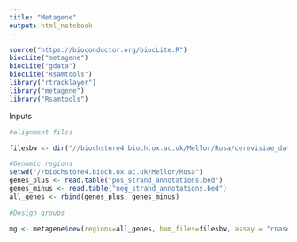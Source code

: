 ```yaml
---
title: "Metagene"
output: html_notebook
---
```


```r
source("https://bioconductor.org/biocLite.R")
biocLite("metagene")
biocLite("gdata")
biocLite("Rsamtools")
library("rtracklayer")
library("metagene")
library("Rsamtools")

```

Inputs

```r
#alignment files

filesbw <- dir("//biochstore4.bioch.ox.ac.uk/Mellor/Rosa/cerevisiae_dataForRosa", pattern = glob2rx("fischl*.bw"), full.names=TRUE)


```

```r
#Genomic regions
setwd("//biochstore4.bioch.ox.ac.uk/Mellor/Rosa")
genes_plus <- read.table("pos_strand_annotations.bed")
genes_minus <- read.table("neg_strand_annotations.bed")
all_genes <- rbind(genes_plus, genes_minus)


```



```r
#Design groups

```


```r
mg <- metagene$new(regions=all_genes, bam_files=filesbw, assay = "rnaseq", paired_end=FALSE)



```





